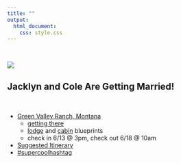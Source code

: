 ```yaml
---
title: ""
output:
  html_document:
    css: style.css
---
```


<br>

![](wedding_invitation_header.png)

## Jacklyn and Cole Are Getting Married!

<br>

- [Green Valley Ranch, Montana](http://www.greenvalleyranchmontana.com/)
  - [getting there](http://www.greenvalleyranchmontana.com/getting-here/)
  - [lodge](./lodge_blueprint.pdf) and [cabin](./cabin_blueprint.pdf) blueprints
  - check in 6/13 @ 3pm, check out 6/18 @ 10am
- [Suggested Itinerary](./Activity Recommendations - Howard Brokamp.pdf)
- [#supercoolhashtag](https://www.instagram.com/explore/tags/supercoolhashtag/)
